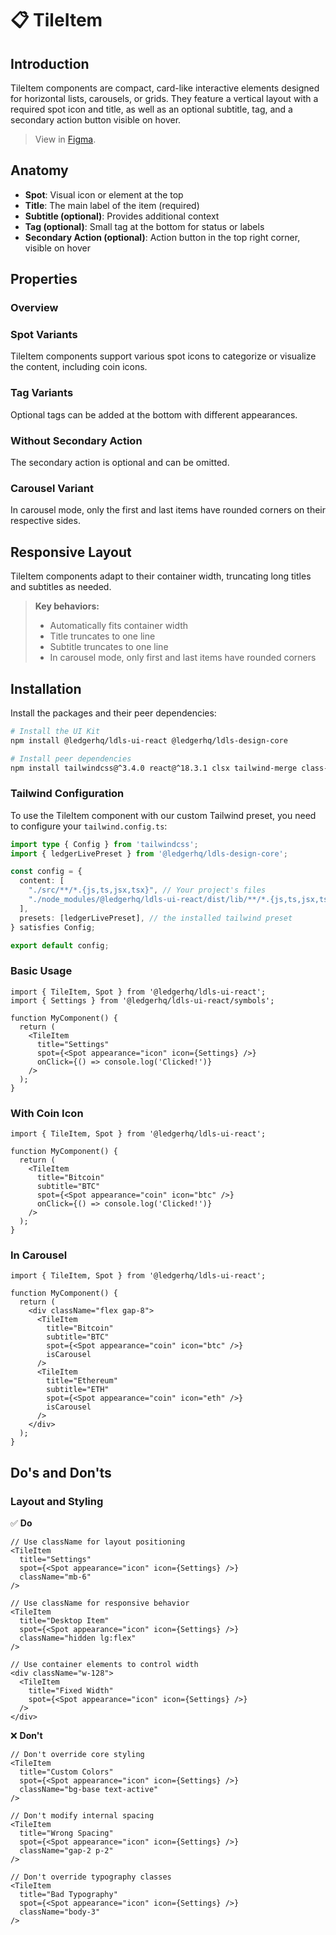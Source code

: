 
<Meta title='Containment/TileItem' of={TileItemStories} />

# 📋 TileItem

<CustomTabs>
  <Tab label="Overview">

## Introduction

TileItem components are compact, card-like interactive elements designed for horizontal lists, carousels, or grids. They feature a vertical layout with a required spot icon and title, as well as an optional subtitle, tag, and a secondary action button visible on hover.

> View in [Figma](https://www.figma.com/design/JxaLVMTWirCpU0rsbZ30k7/2.-Components-Library?node-id=5783-1328).

## Anatomy

<Canvas of={TileItemStories.Base} />

- **Spot**: Visual icon or element at the top
- **Title**: The main label of the item (required)
- **Subtitle (optional)**: Provides additional context
- **Tag (optional)**: Small tag at the bottom for status or labels
- **Secondary Action (optional)**: Action button in the top right corner, visible on hover

## Properties

### Overview

<Canvas of={TileItemStories.Base} />
<Controls of={TileItemStories.Base} />

### Spot Variants

TileItem components support various spot icons to categorize or visualize the content, including coin icons.

<Canvas of={TileItemStories.SpotVariantsShowcase} />

### Tag Variants

Optional tags can be added at the bottom with different appearances.

<Canvas of={TileItemStories.WithTag} />

### Without Secondary Action

The secondary action is optional and can be omitted.

<Canvas of={TileItemStories.WithoutSecondaryAction} />

### Carousel Variant

In carousel mode, only the first and last items have rounded corners on their respective sides.

<Canvas of={TileItemStories.List} />

## Responsive Layout

TileItem components adapt to their container width, truncating long titles and subtitles as needed.

> **Key behaviors:**
>
> - Automatically fits container width
> - Title truncates to one line
> - Subtitle truncates to one line
> - In carousel mode, only first and last items have rounded corners

</Tab>
<Tab label="Implementation">

## Installation

Install the packages and their peer dependencies:

```bash
# Install the UI Kit
npm install @ledgerhq/ldls-ui-react @ledgerhq/ldls-design-core

# Install peer dependencies
npm install tailwindcss@^3.4.0 react@^18.3.1 clsx tailwind-merge class-variance-authority @radix-ui/react-slot
```

### Tailwind Configuration

To use the TileItem component with our custom Tailwind preset, you need to configure your `tailwind.config.ts`:

```typescript
import type { Config } from 'tailwindcss';
import { ledgerLivePreset } from '@ledgerhq/ldls-design-core';

const config = {
  content: [
    "./src/**/*.{js,ts,jsx,tsx}", // Your project's files
    "./node_modules/@ledgerhq/ldls-ui-react/dist/lib/**/*.{js,ts,jsx,tsx}" // Ledger UI Kit components
  ],
  presets: [ledgerLivePreset], // the installed tailwind preset
} satisfies Config;

export default config;
```

### Basic Usage

```tsx
import { TileItem, Spot } from '@ledgerhq/ldls-ui-react';
import { Settings } from '@ledgerhq/ldls-ui-react/symbols';

function MyComponent() {
  return (
    <TileItem
      title="Settings"
      spot={<Spot appearance="icon" icon={Settings} />}
      onClick={() => console.log('Clicked!')}
    />
  );
}
```

### With Coin Icon

```tsx
import { TileItem, Spot } from '@ledgerhq/ldls-ui-react';

function MyComponent() {
  return (
    <TileItem
      title="Bitcoin"
      subtitle="BTC"
      spot={<Spot appearance="coin" icon="btc" />}
      onClick={() => console.log('Clicked!')}
    />
  );
}
```

### In Carousel

```tsx
import { TileItem, Spot } from '@ledgerhq/ldls-ui-react';

function MyComponent() {
  return (
    <div className="flex gap-8">
      <TileItem
        title="Bitcoin"
        subtitle="BTC"
        spot={<Spot appearance="coin" icon="btc" />}
        isCarousel
      />
      <TileItem
        title="Ethereum"
        subtitle="ETH"
        spot={<Spot appearance="coin" icon="eth" />}
        isCarousel
      />
    </div>
  );
}
```

## Do's and Don'ts

### Layout and Styling

✅ **Do**

```tsx
// Use className for layout positioning
<TileItem
  title="Settings"
  spot={<Spot appearance="icon" icon={Settings} />}
  className="mb-6"
/>

// Use className for responsive behavior
<TileItem
  title="Desktop Item"
  spot={<Spot appearance="icon" icon={Settings} />}
  className="hidden lg:flex"
/>

// Use container elements to control width
<div className="w-128">
  <TileItem
    title="Fixed Width"
    spot={<Spot appearance="icon" icon={Settings} />}
  />
</div>
```

❌ **Don't**

```tsx
// Don't override core styling
<TileItem
  title="Custom Colors"
  spot={<Spot appearance="icon" icon={Settings} />}
  className="bg-base text-active"
/>

// Don't modify internal spacing
<TileItem
  title="Wrong Spacing"
  spot={<Spot appearance="icon" icon={Settings} />}
  className="gap-2 p-2"
/>

// Don't override typography classes
<TileItem
  title="Bad Typography"
  spot={<Spot appearance="icon" icon={Settings} />}
  className="body-3"
/>
```

</Tab>
</CustomTabs>
